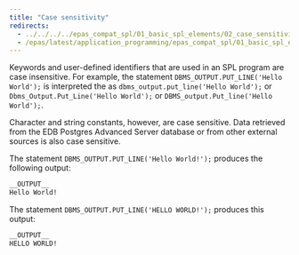 ```yaml
---
title: "Case sensitivity"
redirects:
  - ../../../../epas_compat_spl/01_basic_spl_elements/02_case_sensitivity #generated for docs/epas/reorg-role-use-case-mode
  - /epas/latest/application_programming/epas_compat_spl/01_basic_spl_elements/02_case_sensitivity/
---
```


<div id="case_sensitivity" class="registered_link"></div>

Keywords and user-defined identifiers that are used in an SPL program are case insensitive. For example, the statement `DBMS_OUTPUT.PUT_LINE('Hello World');` is interpreted the as `dbms_output.put_line('Hello World');` or `Dbms_Output.Put_Line('Hello World');` or `DBMS_output.Put_line('Hello World');`.

Character and string constants, however, are case sensitive. Data retrieved from the EDB Postgres Advanced Server database or from other external sources is also case sensitive. 

The statement `DBMS_OUTPUT.PUT_LINE('Hello World!');` produces the following output:

```sql
__OUTPUT__
Hello World!
```

The statement `DBMS_OUTPUT.PUT_LINE('HELLO WORLD!');` produces this output:

```sql
__OUTPUT__
HELLO WORLD!
```
